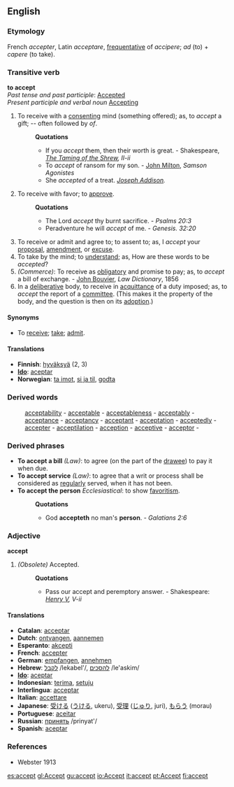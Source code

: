 ==English==

===Etymology===
French ''accepter'', Latin ''acceptare'', [[frequentative]] of ''accipere''; ''ad'' (to) + ''capere'' (to take).
===Transitive verb===
'''to accept'''<br>
''Past tense and past participle'': [[Accepted]]<br>
''Present participle and verbal noun'' [[Accepting]]

#To receive with a [[consenting]] mind (something offered); as, to ''accept'' a gift; -- often followed by ''of''.
#:'''Quotations'''
#:*If you ''accept'' them, then their worth is great. - Shakespeare, ''[[Wikisource:The Taming of the Shrew|The Taming of the Shrew]], II-ii''
#:*To ''accept'' of ransom for my son. - [[John Milton]], ''Samson Agonistes''
#:*She ''accepted'' of a treat. ''[[Joseph Addison]].''
#To receive with favor; to [[approve]].
#:'''Quotations'''
#:*The Lord ''accept'' thy burnt sacrifice. - ''Psalms 20:3''
#:*Peradventure he will ''accept'' of me. - ''Genesis. 32:20''
#To receive or admit and agree to; to assent to; as, I ''accept'' your [[proposal]], [[amendment]], or [[excuse]].
#To take by the mind; to [[understand]]; as, How are these words to be ''accepted''?
#''(Commerce)'': To receive as [[obligatory]] and promise to pay; as, to ''accept'' a bill of exchange. - [[John Bouvier]], ''Law Dictionary'', 1856
#In a [[deliberative]] body, to receive in [[acquittance]] of a duty imposed; as, to ''accept'' the report of a [[committee]]. (This makes it the property of the body, and the question is then on its [[adoption]].)
====Synonyms====
*To [[receive]]; [[take]]; [[admit]]. 
==== Translations ====
*'''Finnish''': [[hyväksyä]] (2, 3)
*'''[[Ido]]''': [[aceptar]]
*'''Norwegian''': [[ta imot]], [[si ja til]], [[godta]]

===Derived words===
:[[acceptability]] - [[acceptable]] - [[acceptableness]] - [[acceptably]] - [[acceptance]] - [[acceptancy]] - [[acceptant]] - [[acceptation]] - [[acceptedly]] - [[accepter]] - [[acceptilation]] - [[acception]] - [[acceptive]] - [[acceptor]] - 
===Derived phrases===
*'''To accept a bill''' ''(Law)'': to agree (on the part of the [[drawee]]) to pay it when due. 
*'''To accept service''' ''(Law)'': to agree that a writ or process shall be considered as [[regularly]] served, when it has not been. 
*'''To accept the person''' ''Ecclesiastical'': to show [[favoritism]].
*:'''Quotations'''
*:*God '''accepteth''' no man's '''person'''. - ''Galatians 2:6''

===Adjective===
'''accept'''
#''(Obsolete)'' Accepted.  
#:'''Quotations'''
#:*Pass our accept and peremptory answer. - Shakespeare: ''[[Wikisource:The Life of Henry the Fifth|Henry V]], V-ii''

==== Translations ====
*'''Catalan''': [[acceptar]]
*'''Dutch''': [[ontvangen]], [[aannemen]]
*'''Esperanto''': [[akcepti]]
*'''French''': [[accepter]]
*'''German''': [[empfangen]], [[annehmen]]
*'''Hebrew''': [[:he:לקבל|לקבל]] /lekabel'/, [[:he:להסכים|להסכים]] /le'askim/
*'''[[Ido]]''': [[aceptar]]
*'''Indonesian''': [[terima]], [[setuju]]
*'''Interlingua''': [[acceptar]]
*'''Italian''': [[accettare]]
*'''Japanese''': [[受ける]] ([[うける]], ukeru), [[受理]] ([[じゅり]], juri), [[もらう]] (morau)
*'''Portuguese''': [[aceitar]]
*'''Russian''': [[:ru:принять|принять]] /prinyat'/
*'''Spanish''': [[aceptar]]

===References===
*Webster 1913

[[es:accept]]
[[gl:Accept]]
[[gu:accept]]
[[io:Accept]]
[[it:accept]]
[[pt:Accept]]
[[fi:accept]]